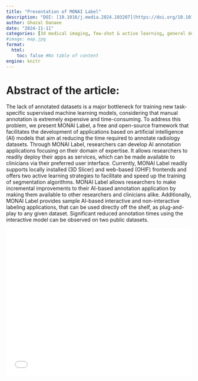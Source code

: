 ```yaml
---
title: "Presentation of MONAI Label"
description: "DOI: [10.1016/j.media.2024.103207](https://doi.org/10.1016/j.media.2024.103207){target='_blank'}"
author: Ghazal Danaee
date: "2024-11-11"
categories: [3d medical imaging, few-shot & active learning, general deep learning, interactive segmentation methods]
#image: map.jpg
format:
  html:
    toc: false #No table of content
engine: knitr
---
```


# Abstract of the article:

The lack of annotated datasets is a major bottleneck for training new task-specific supervised machine learning models, considering that manual annotation is extremely expensive and time-consuming. To address this problem, we present MONAI Label, a free and open-source framework that facilitates the development of applications based on artificial intelligence (AI) models that aim at reducing the time required to annotate radiology datasets. Through MONAI Label, researchers can develop AI annotation applications focusing on their domain of expertise. It allows researchers to readily deploy their apps as services, which can be made available to clinicians via their preferred user interface. Currently, MONAI Label readily supports locally installed (3D Slicer) and web-based (OHIF) frontends and offers two active learning strategies to facilitate and speed up the training of segmentation algorithms. MONAI Label allows researchers to make incremental improvements to their AI-based annotation application by making them available to other researchers and clinicians alike. Additionally, MONAI Label provides sample AI-based interactive and non-interactive labeling applications, that can be used directly off the shelf, as plug-and-play to any given dataset. Significant reduced annotation times using the interactive model can be observed on two public datasets.

![](../../../docs/journalclub/pdfs/2024_11_11_Ghazal_monai_label.pdf){width=100% height=400}